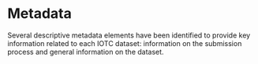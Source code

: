 # Metadata {#MetadataSection}

Several descriptive metadata elements have been identified to provide key information related to each IOTC dataset: information on the submission process and general information on the dataset.
